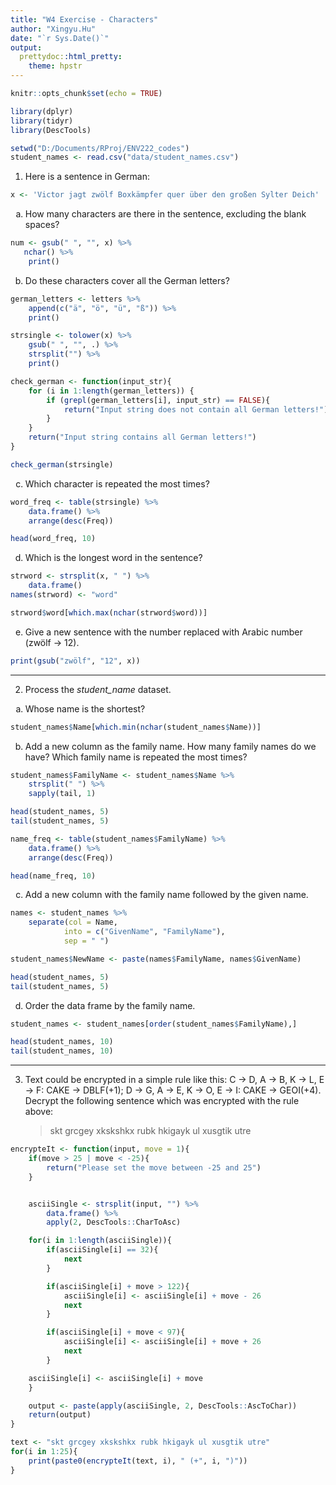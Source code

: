 ```yaml
---
title: "W4 Exercise - Characters"
author: "Xingyu.Hu"
date: "`r Sys.Date()`"
output:
  prettydoc::html_pretty:
    theme: hpstr
---
```


```r
knitr::opts_chunk$set(echo = TRUE)
```

```r
library(dplyr)
library(tidyr)
library(DescTools)

setwd("D:/Documents/RProj/ENV222_codes")
student_names <- read.csv("data/student_names.csv")
```



1. Here is a sentence in German:

```r
x <- 'Victor jagt zwölf Boxkämpfer quer über den großen Sylter Deich'
```


a. How many characters are there in the sentence, excluding the blank spaces?

```r
num <- gsub(" ", "", x) %>%
   nchar() %>% 
    print()
```

b. Do these characters cover all the German letters?

```r
german_letters <- letters %>% 
    append(c("ä", "ö", "ü", "ß")) %>% 
    print()

strsingle <- tolower(x) %>%
    gsub(" ", "", .) %>%
    strsplit("") %>%
    print()

check_german <- function(input_str){
    for (i in 1:length(german_letters)) {
        if (grepl(german_letters[i], input_str) == FALSE){
            return("Input string does not contain all German letters!")
        }
    }
    return("Input string contains all German letters!")
}

check_german(strsingle)
```

c. Which character is repeated the most times?

```r
word_freq <- table(strsingle) %>% 
    data.frame() %>%
    arrange(desc(Freq))

head(word_freq, 10)
```

d. Which is the longest word in the sentence?

```r
strword <- strsplit(x, " ") %>% 
    data.frame()
names(strword) <- "word"

strword$word[which.max(nchar(strword$word))]
```

e. Give a new sentence with the number replaced with Arabic number (zwölf -> 12).

```r
print(gsub("zwölf", "12", x))
```

---

2. Process the *student_name* dataset.

a. Whose name is the shortest?

```r
student_names$Name[which.min(nchar(student_names$Name))]
```

b. Add a new column as the family name. How many family names do we have? Which family name is repeated the most times?

```r
student_names$FamilyName <- student_names$Name %>%
    strsplit(" ") %>%
    sapply(tail, 1)

head(student_names, 5)
tail(student_names, 5)

name_freq <- table(student_names$FamilyName) %>% 
    data.frame() %>%
    arrange(desc(Freq))

head(name_freq, 10)
```

c. Add a new column with the family name followed by the given name.

```r
names <- student_names %>%
    separate(col = Name,
            into = c("GivenName", "FamilyName"),
            sep = " ")

student_names$NewName <- paste(names$FamilyName, names$GivenName)

head(student_names, 5)
tail(student_names, 5)
```

d. Order the data frame by the family name.

```r
student_names <- student_names[order(student_names$FamilyName),]

head(student_names, 10)
tail(student_names, 10)
```

---

3. Text could be encrypted in a simple rule like this: C $\rightarrow$ D, A $\rightarrow$ B, K $\rightarrow$ L, E $\rightarrow$ F: CAKE $\rightarrow$ DBLF(+1); D $\rightarrow$ G, A $\rightarrow$ E, K $\rightarrow$ O, E $\rightarrow$ I: CAKE $\rightarrow$ GEOI(+4). Decrypt the following sentence which was encrypted with the rule above:

    > skt grcgey xkskshkx rubk hkigayk ul xusgtik utre
    
```r
encrypteIt <- function(input, move = 1){
    if(move > 25 | move < -25){
        return("Please set the move between -25 and 25")
    }


    asciiSingle <- strsplit(input, "") %>%
        data.frame() %>%
        apply(2, DescTools::CharToAsc)

    for(i in 1:length(asciiSingle)){
        if(asciiSingle[i] == 32){
            next
        }

        if(asciiSingle[i] + move > 122){
            asciiSingle[i] <- asciiSingle[i] + move - 26
            next
        }

        if(asciiSingle[i] + move < 97){
            asciiSingle[i] <- asciiSingle[i] + move + 26
            next
        }

    asciiSingle[i] <- asciiSingle[i] + move
    }

    output <- paste(apply(asciiSingle, 2, DescTools::AscToChar))
    return(output)
}

text <- "skt grcgey xkskshkx rubk hkigayk ul xusgtik utre"
for(i in 1:25){
    print(paste0(encrypteIt(text, i), " (+", i, ")"))
}
```